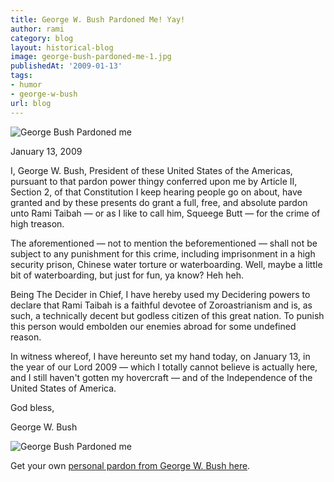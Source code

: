 ```yaml
---
title: George W. Bush Pardoned Me! Yay!
author: rami
category: blog
layout: historical-blog
image: george-bush-pardoned-me-1.jpg
publishedAt: '2009-01-13'
tags:
- humor
- george-w-bush
url: blog
---
```


![George Bush Pardoned me](/assets/images/content/blog/george-bush-pardoned-me-1.jpg)

January 13, 2009
  
I, George W. Bush, President of these United States of the Americas, pursuant to that pardon power thingy conferred upon me by Article II, Section 2, of that Constitution I keep hearing people go on about, have granted and by these presents do grant a full, free, and absolute pardon unto Rami Taibah — or as I like to call him, Squeege Butt — for the crime of high treason.

The aforementioned — not to mention the beforementioned — shall not be subject to any punishment for this crime, including imprisonment in a high security prison, Chinese water torture or waterboarding. Well, maybe a little bit of waterboarding, but just for fun, ya know? Heh heh.

Being The Decider in Chief, I have hereby used my Decidering powers to declare that Rami Taibah is a faithful devotee of Zoroastrianism and is, as such, a technically decent but godless citizen of this great nation. To punish this person would embolden our enemies abroad for some undefined reason.

In witness whereof, I have hereunto set my hand today, on January 13, in the year of our Lord 2009 — which I totally cannot believe is actually here, and I still haven't gotten my hovercraft — and of the Independence of the United States of America.

God bless,
  
George W. Bush


![George Bush Pardoned me](/assets/images/content/blog/george-bush-pardoned-me-2.jpg)


Get your own [personal pardon from George W. Bush here](http://blog.indecision2008.com/2009/01/12/get-your-own-official-presidential-pardon-from-president-bush-while-the-pardonings-good/).
